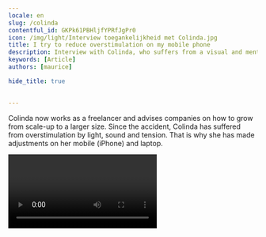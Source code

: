 ```yaml
---
locale: en
slug: /colinda
contentful_id: GKPk61PBHljfYPRfJgPr0
icon: /img/light/Interview toegankelijkheid met Colinda.jpg
title: I try to reduce overstimulation on my mobile phone
description: Interview with Colinda, who suffers from a visual and mental impairment, about her use of accessibility features in mobile apps.
keywords: [Article]
authors: [maurice]

hide_title: true

	
---
```


<Hero
  title="I try to reduce overstimulation on my phone"
  introText="Colinda had an accident in 2018 that led to a brain hemorrhage. This caused pressure on her meninges, causing her to partially lose her sight. After four operations, one eye has recovered. She sees blurry in the other eye."
/>

Colinda now works as a freelancer and advises companies on how to grow from scale-up to a larger size. Since the accident, Colinda has suffered from overstimulation by light, sound and tension. That is why she has made adjustments on her mobile (iPhone) and laptop.

<Video youTubeId="mcYT-tW2CqY" title="Interview with visually impaired user Colinda" name="Video interview Colinda"/>

**

## What accessibility features have you set up on your phone? 

Due to my limited vision, I have adjusted the [font size](/en/stats/font-size) so that it is very large. Sometimes I wish I could make it even bigger. 

To reduce stimuli, my mobile phone is set to [dark mode](/en/stats/dark-mode) by default. I regret that some apps do not adapt to my preference for dark mode. Fortunately, more and more apps offer this mode. 

In addition to dark mode, I have greatly reduced the light intensity on my cell phone. The less light I see, the longer I can function. 

For me it's always a trade-off between getting too much light in and readability. Of course, if my screen is too dark, I can no longer read it. It would be nice if I could make the letters a bit more yellow, just like the night mode on your laptop. If I could do that on mobile, I would turn up the light intensity a bit. 

I let my mobile [speak](/en/stats/speak-selection) texts and messages as much as possible. For example, when someone calls me, the caller's name is spoken. And I record as much as possible. When I want to send a message, I speak the text to send it in written form. I sometimes mistype because one of my eyes is not functioning properly. Speaking a message is much faster. 

I don't use [voice-over](/en/stats/screen-reader), because then everything is read aloud. Even unimportant things. I don't like that. 

As you can understand, all these settings are necessary for me to function properly.

## More interviews with end users

<TwoColumnBlock>
  <LeftColumn>
    <ColumnRow>
      <Quote
        quote="How many hours a day I use my phone? How many hours do you use your eyes?"
        name="Jesse"
        imageSrc="/img/light/Jesse.png"
        alt="Photo Jesse"
        linkLabel="Read the interview with Jesse"
        url="/en/articles/jesse"
      />
    </ColumnRow>
    <ColumnRow>
      <Quote
        quote="I’m not disabled, the world disables me."
        name="Darice"
        imageSrc="/img/light/Interview met dove eindgebruiken over inzetten van toegankelijkheid in mobiele apps.jpg"
        alt="Photo Darice"
        linkLabel="Read the interview with Darice"
        url="/en/articles/darice"
      />
    </ColumnRow>
    <ColumnRow>
      <Quote
        quote="My iPhone is my third eye."
        name="Jeroen"
        imageSrc="/img/light/Blinde app gebruiker Jeroen.jpg"
        alt="Jeroen - Asset"
        linkLabel="Read the interview with Jeroen"
        url="/en/articles/jeroen"
      />
    </ColumnRow>
  </LeftColumn>
  <RightColumn>
    <ColumnRow>
      <Quote
        quote="I try to reduce overstimulation on my mobile phone."
        name="Colinda"
        imageSrc="/img/light/colinda.jpg"
        alt="Colinda"
        linkLabel="Read the interview with Colinda"
        url="/en/articles/colinda"
      />
    </ColumnRow>
    <ColumnRow>
      <Quote
        quote="Accessibility features could also be aesthetically pleasing."
        name="Onno"
        imageSrc="/img/light/Interview met slechtziende gebruiker over mobiele applicaties op telefoons.jpg"
        alt="Photo Onno"
        linkLabel="Read the interview with Onno"
        url="/en/articles/onno"
      />
    </ColumnRow>
    <ColumnRow>
      <Quote
        quote="Resizing texts is a necessity for me. "
        name="Edith"
        imageSrc="/img/light/Edith-s.jpg"
        alt="Picture of Edith"
        linkLabel="Read the interview with Edith"
        url="/en/articles/edith"
      />
    </ColumnRow>
  </RightColumn>
</TwoColumnBlock>